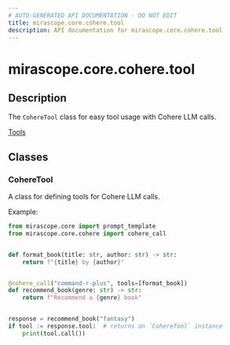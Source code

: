 ```yaml
---
# AUTO-GENERATED API DOCUMENTATION - DO NOT EDIT
title: mirascope.core.cohere.tool
description: API documentation for mirascope.core.cohere.tool
---
```


# mirascope.core.cohere.tool

<ApiType type="Module" />

## Description

The `CohereTool` class for easy tool usage with Cohere LLM calls.

<Info title="Usage">

[Tools](/docs/mirascope/learn/tools)

</Info>

## Classes

### CohereTool

A class for defining tools for Cohere LLM calls.

Example:

```python
from mirascope.core import prompt_template
from mirascope.core.cohere import cohere_call


def format_book(title: str, author: str) -> str:
    return f"{title} by {author}"


@cohere_call("command-r-plus", tools=[format_book])
def recommend_book(genre: str) -> str:
    return f"Recommend a {genre} book"


response = recommend_book("fantasy")
if tool := response.tool:  # returns an `CohereTool` instance
    print(tool.call())
```


